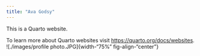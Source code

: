 ```yaml
---
title: "Ava Godsy"
---
```


This is a Quarto website.

To learn more about Quarto websites visit <https://quarto.org/docs/websites>.
![./images/profile photo.JPG]{width-"75%" fig-align-"center"}
